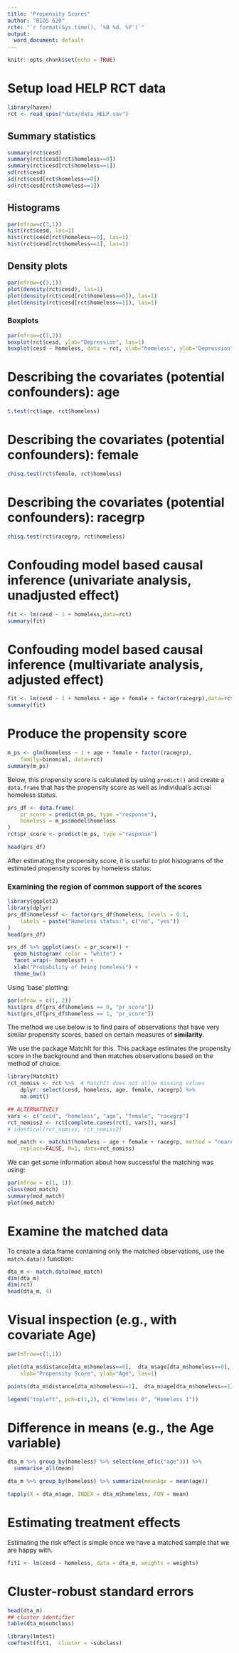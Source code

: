 ```yaml
---
title: "Propensity Scores"
author: "BIOS 620"
rcte: "`r format(Sys.time(), '%B %d, %Y')`"
output:
  word_document: default
---
```


```r
knitr::opts_chunk$set(echo = TRUE)
```

# Setup load HELP RCT data

```r
library(haven)
rct <- read_spss("data/data_HELP.sav")
```

## Summary statistics

```r
summary(rct$cesd)
summary(rct$cesd[rct$homeless==0])
summary(rct$cesd[rct$homeless==1])
sd(rct$cesd)
sd(rct$cesd[rct$homeless==0])
sd(rct$cesd[rct$homeless==1])
```

## Histograms

```r
par(mfrow=c(3,1))
hist(rct$cesd, las=1)
hist(rct$cesd[rct$homeless==0], las=1)
hist(rct$cesd[rct$homeless==1], las=1)
```


## Density plots

```r
par(mfrow=c(3,1))
plot(density(rct$cesd), las=1)
plot(density(rct$cesd[rct$homeless==0]), las=1)
plot(density(rct$cesd[rct$homeless==1]), las=1)
```

### Boxplots

```r
par(mfrow=c(1,2))
boxplot(rct$cesd, ylab="Depression", las=1)
boxplot(cesd ~ homeless, data = rct, xlab="homeless", ylab="Depression", las=1)
```


# Describing the covariates (potential confounders): age

```r
t.test(rct$age, rct$homeless)
```

# Describing the covariates (potential confounders): female

```r
chisq.test(rct$female, rct$homeless)
```


# Describing the covariates (potential confounders): racegrp
```r
chisq.test(rct$racegrp, rct$homeless)
```


# Confouding model based causal inference (univariate analysis, unadjusted effect)

```r
fit <- lm(cesd ~ 1 + homeless,data=rct)
summary(fit)
```

# Confouding model based causal inference (multivariate analysis, adjusted effect)

```r
fit <- lm(cesd ~ 1 + homeless + age + female + factor(racegrp),data=rct)
summary(fit)
```

# Produce the propensity score

```r
m_ps <- glm(homeless ~ 1 + age + female + factor(racegrp),
    family=binomial, data=rct)
summary(m_ps)
```

Below, this propensity score is calculated by using `predict()` and create a
`data.frame` that has the propensity score as well as individual's actual
homeless status.

```r
prs_df <- data.frame(
    pr_score = predict(m_ps, type ="response"),
    homeless = m_ps$model$homeless
)
rct$pr_score <- predict(m_ps, type ="response")

head(prs_df)
```

After estimating the propensity score, it is useful to plot histograms of the
estimated propensity scores by homeless status: 

### Examining the region of common support of the scores

```r
library(ggplot2)
library(dplyr)
prs_df$homelessf <- factor(prs_df$homeless, levels = 0:1,
    labels = paste("Homeless status:", c("no", "yes"))
)
head(prs_df)

prs_df %>% ggplot(aes(x = pr_score)) +
  geom_histogram( color = "white") +
  facet_wrap(~ homelessf) +
  xlab("Probability of being homeless") +
  theme_bw()
```

Using 'base' plotting:

```r
par(mfrow = c(1, 2))
hist(prs_df[prs_df$homeless == 0, "pr_score"])
hist(prs_df[prs_df$homeless == 1, "pr_score"])
```


The method we use below is to find pairs of observations that have very similar
propensity scores, based on certain measures of **similarity**.

We use the package MatchIt for this. This package estimates the propensity score
in the background and then matches observations based on the method of choice.

```r
library(MatchIt)
rct_nomiss <- rct %>%  # MatchIt does not allow missing values
    dplyr::select(cesd, homeless, age, female, racegrp) %>%
    na.omit()

## ALTERNATIVELY
vars <- c("cesd", "homeless", "age", "female", "racegrp")
rct_nomiss2 <- rct[complete.cases(rct[, vars]), vars]
# identical(rct_nomiss, rct_nomiss2)

mod_match <- matchit(homeless ~ age + female + racegrp, method = "nearest", 
    replace=FALSE, M=1, data=rct_nomiss)
```

We can get some information about how successful the matching was using:

```r
par(mfrow = c(1, 1))
class(mod_match)
summary(mod_match) 
plot(mod_match) 
```

# Examine the matched data 

To create a data.frame containing only the matched observations, use the
`match.data()` function:

```r
dta_m <- match.data(mod_match) 
dim(dta_m)
dim(rct)
head(dta_m, 4)
```

# Visual inspection (e.g., with covariate Age)

```r
par(mfrow=c(1,1))

plot(dta_m$distance[dta_m$homeless==0],  dta_m$age[dta_m$homeless==0], 
    xlab="Propensity Score", ylab="Age", las=1)

points(dta_m$distance[dta_m$homeless==1],  dta_m$age[dta_m$homeless==1], pch=2)

legend("topleft", pch=c(1,2), c("Homeless 0", "Homeless 1"))
```

# Difference in means (e.g., the Age variable)

```r
dta_m %>% group_by(homeless) %>% select(one_of(c("age"))) %>%
  summarise_all(mean)

dta_m %>% group_by(homeless) %>% summarize(meanAge = mean(age)) 
```

```r
tapply(X = dta_m$age, INDEX = dta_m$homeless, FUN = mean)
```

# Estimating treatment effects

Estimating the risk effect is simple once we have a matched sample that we are
happy with.

```r
fit1 <- lm(cesd ~ homeless, data = dta_m, weights = weights)
```

# Cluster-robust standard errors

```r
head(dta_m)
## cluster identifier
table(dta_m$subclass)
```


```r
library(lmtest)
coeftest(fit1,  cluster = ~subclass)
```
